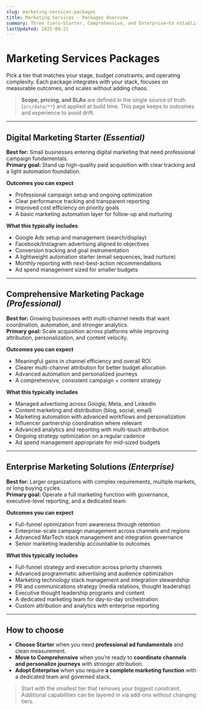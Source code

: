```yaml
---
slug: marketing-services-packages
title: Marketing Services — Packages Overview
summary: Three tiers—Starter, Comprehensive, and Enterprise—to establish ad fundamentals, scale multi-channel growth, and operate a full marketing function with governance and analytics.
lastUpdated: 2025-09-21
---
```


# Marketing Services Packages

Pick a tier that matches your stage, budget constraints, and operating complexity. Each package integrates with your stack, focuses on measurable outcomes, and scales without adding chaos.

> **Scope, pricing, and SLAs** are defined in the single source of truth (`src/data/**`) and applied at build time. This page keeps to outcomes and experience to avoid drift.

---

## Digital Marketing Starter _(Essential)_

**Best for:** Small businesses entering digital marketing that need professional campaign fundamentals.  
**Primary goal:** Stand up high-quality paid acquisition with clear tracking and a light automation foundation.

**Outcomes you can expect**
- Professional campaign setup and ongoing optimization  
- Clear performance tracking and transparent reporting  
- Improved cost efficiency on priority goals  
- A basic marketing automation layer for follow-up and nurturing

**What this typically includes**
- Google Ads setup and management (search/display)  
- Facebook/Instagram advertising aligned to objectives  
- Conversion tracking and goal instrumentation  
- A lightweight automation starter (email sequences, lead nurture)  
- Monthly reporting with next-best-action recommendations  
- Ad spend management sized for smaller budgets

---

## Comprehensive Marketing Package _(Professional)_

**Best for:** Growing businesses with multi-channel needs that want coordination, automation, and stronger analytics.  
**Primary goal:** Scale acquisition across platforms while improving attribution, personalization, and content velocity.

**Outcomes you can expect**
- Meaningful gains in channel efficiency and overall ROI  
- Clearer multi-channel attribution for better budget allocation  
- Advanced automation and personalized journeys  
- A comprehensive, consistent campaign + content strategy

**What this typically includes**
- Managed advertising across Google, Meta, and LinkedIn  
- Content marketing and distribution (blog, social, email)  
- Marketing automation with advanced workflows and personalization  
- Influencer partnership coordination where relevant  
- Advanced analytics and reporting with multi-touch attribution  
- Ongoing strategy optimization on a regular cadence  
- Ad spend management appropriate for mid-sized budgets

---

## Enterprise Marketing Solutions _(Enterprise)_

**Best for:** Larger organizations with complex requirements, multiple markets, or long buying cycles.  
**Primary goal:** Operate a full marketing function with governance, executive-level reporting, and a dedicated team.

**Outcomes you can expect**
- Full-funnel optimization from awareness through retention  
- Enterprise-scale campaign management across channels and regions  
- Advanced MarTech stack management and integration governance  
- Senior marketing leadership accountable to outcomes

**What this typically includes**
- Full-funnel strategy and execution across priority channels  
- Advanced programmatic advertising and audience optimization  
- Marketing technology stack management and integration stewardship  
- PR and communications strategy (media relations, thought leadership)  
- Executive thought leadership programs and content  
- A dedicated marketing team for day-to-day orchestration  
- Custom attribution and analytics with enterprise reporting

---

## How to choose

- **Choose Starter** when you need **professional ad fundamentals** and clean measurement.  
- **Move to Comprehensive** when you’re ready to **coordinate channels and personalize journeys** with stronger attribution.  
- **Adopt Enterprise** when you require **a complete marketing function** with a dedicated team and governed stack.

> Start with the smallest tier that removes your biggest constraint. Additional capabilities can be layered in via add-ons without changing tiers.
